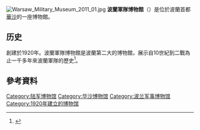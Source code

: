 [[File:Warsaw_Military_Museum_2011_01.jpg|thumb]]
'''波蘭軍隊博物館'''（{{lang-pl|Muzeum Wojska Polskiego}}）是位於波蘭首都[[華沙|華沙]]的一座博物館。

==历史==
創建於1920年。波蘭軍隊博物館是波蘭第二大的博物館，展示自10世紀到二戰為止一千多年來波蘭軍隊的歷史<ref name="perelki">{{cite web  |author = |url = http://www.um.warszawa.pl/v_syrenka/perelki/index_en.php?mi_id=117&dz_id=13E |title = Museum of the Polish Army |work = eGuide / Treasures of Warsaw on-line |publisher =  |pages =  |page =  |accessdate = 2008-07-04}}</ref>。

==參考資料==
{{Reflist}}

{{華沙博物館}}
[[Category:陆军博物馆|Category:陆军博物馆]]
[[Category:华沙博物馆|Category:华沙博物馆]]
[[Category:波兰军事博物馆|Category:波兰军事博物馆]]
[[Category:1920年建立的博物馆|Category:1920年建立的博物馆]]